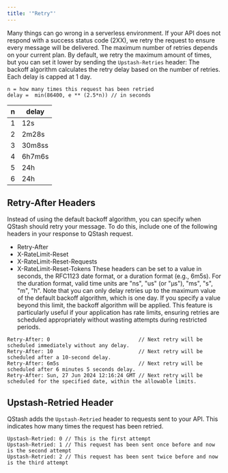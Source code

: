 ```yaml
---
title: '"Retry"'
---
```

Many things can go wrong in a serverless environment. If your API does not
respond with a success status code (2XX), we retry the request to ensure every
message will be delivered.
The maximum number of retries depends on your current plan. By default, we retry
the maximum amount of times, but you can set it lower by sending the
`Upstash-Retries` header:
The backoff algorithm calculates the retry delay based on the number of retries.
Each delay is capped at 1 day.
```
n = how many times this request has been retried
delay =  min(86400, e ** (2.5*n)) // in seconds
```
| n   | delay  |
| --- | ------ |
| 1   | 12s    |
| 2   | 2m28s  |
| 3   | 30m8ss |
| 4   | 6h7m6s |
| 5   | 24h    |
| 6   | 24h    |
## Retry-After Headers
Instead of using the default backoff algorithm, you can specify when QStash should retry your message.
To do this, include one of the following headers in your response to QStash request.
- Retry-After
- X-RateLimit-Reset
- X-RateLimit-Reset-Requests
- X-RateLimit-Reset-Tokens
These headers can be set to a value in seconds, the RFC1123 date format, or a duration format (e.g., 6m5s).
For the duration format, valid time units are "ns", "us" (or "µs"), "ms", "s", "m", "h".
Note that you can only delay retries up to the maximum value of the default backoff algorithm, which is one day.
If you specify a value beyond this limit, the backoff algorithm will be applied.
This feature is particularly useful if your application has rate limits, ensuring retries are scheduled appropriately without wasting attempts during restricted periods.
```
Retry-After: 0                             // Next retry will be scheduled immediately without any delay.
Retry-After: 10                            // Next retry will be scheduled after a 10-second delay.
Retry-After: 6m5s                          // Next retry will be scheduled after 6 minutes 5 seconds delay.
Retry-After: Sun, 27 Jun 2024 12:16:24 GMT // Next retry will be scheduled for the specified date, within the allowable limits.
```
## Upstash-Retried Header
QStash adds the `Upstash-Retried` header to requests sent to your API. This
indicates how many times the request has been retried.
```
Upstash-Retried: 0 // This is the first attempt
Upstash-Retried: 1 // This request has been sent once before and now is the second attempt
Upstash-Retried: 2 // This request has been sent twice before and now is the third attempt
```